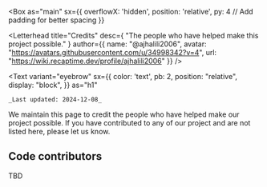 
<Box
  as="main"
  sx={{
    overflowX: 'hidden',
    position: 'relative',
    py: 4 // Add padding for better spacing
  }}
>
  <Letterhead
    title="Credits"
    desc={
      "The people who have helped make this project possible."
    }
    author={{
      name: "@ajhalili2006",
      avatar: "https://avatars.githubusercontent.com/u/34998342?v=4",
      url: "https://wiki.recaptime.dev/profile/ajhalili2006"
    }}
  />

  <Text
    variant="eyebrow"
    sx={{
      color: 'text',
      pb: 2,
      position: "relative",
      display: "block",
    }}
    as="h1"
  >
    _Last updated: 2024-12-08_
  </Text>

  We maintain this page to credit the people who have helped make our project possible.
  If you have contributed to any of our project and are not listed here, please let us know.

  ## Code contributors

  TBD
</Box>


